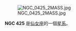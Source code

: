 {{NGCInfoBox|NGCID=NGC 425|發現者=讓·瑪璉·愛德華·史提芬|發現日期=1879年10月11日|其他編號=UGC 758, MCG 6-3-23,ZWG 520.26|曆元=J2000.0|赤經=1時13分2.7秒
|赤緯=38°46'9"|星座=仙女座|星體=星系|星等=12.7|表面亮度=12.3|藍等=13.6}}


[[File:NGC_0425_2MASS.jpg|thumb]]



'''NGC 425''' 是[[仙女座|仙女座]]的一個[[星系|星系]]。

{{NGCReference|425}}

{{Catalogs|NGC=425}}